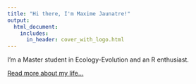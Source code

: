 ```yaml
---
title: "Hi there, I'm Maxime Jaunatre!"
output:
  html_document:
    includes:
      in_header: cover_with_logo.html
---
```


I'm a Master student in Ecology-Evolution and an R enthusiast. 

[Read more about my life...](about.html)